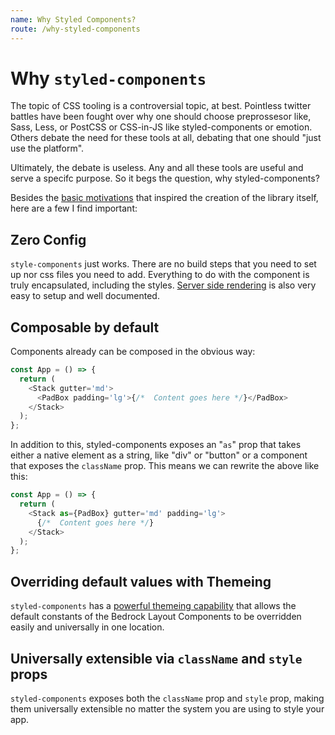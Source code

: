 ```yaml
---
name: Why Styled Components?
route: /why-styled-components
---
```


# Why `styled-components`

The topic of CSS tooling is a controversial topic, at best. Pointless twitter battles have been fought over why one should choose preprossesor like, Sass, Less, or PostCSS or CSS-in-JS
like styled-components or emotion. Others debate the need for these tools at all, debating that one should "just use the platform".

Ultimately, the debate is useless. Any and all these tools are useful and serve a specifc purpose. So it begs the question, why styled-components?

Besides the [basic motivations](https://styled-components.com/docs/basics#motivation) that inspired the creation of the library itself, here are a few I find important:

## Zero Config

`style-components` just works. There are no build steps that you need to set up nor css files you need to add. Everything to do with the component is truly encapsulated, including the styles.
[Server side rendering](https://styled-components.com/docs/advanced#server-side-rendering) is also very easy to setup and well documented.

## Composable by default

Components already can be composed in the obvious way:

```javascript
const App = () => {
  return (
    <Stack gutter='md'>
      <PadBox padding='lg'>{/*  Content goes here */}</PadBox>
    </Stack>
  );
};
```

In addition to this, styled-components exposes an "`as`" prop that takes either a native element as a string, like "div" or "button" or a component that exposes the `className` prop.
This means we can rewrite the above like this:

```javascript
const App = () => {
  return (
    <Stack as={PadBox} gutter='md' padding='lg'>
      {/*  Content goes here */}
    </Stack>
  );
};
```

## Overriding default values with Themeing

`styled-components` has a [powerful themeing capability](https://styled-components.com/docs/advanced#theming) that allows the default constants of the Bedrock Layout Components
to be overridden easily and universally in one location.

## Universally extensible via `className` and `style` props

`styled-components` exposes both the `className` prop and `style` prop, making them universally extensible no matter the system you are using to style your app.
